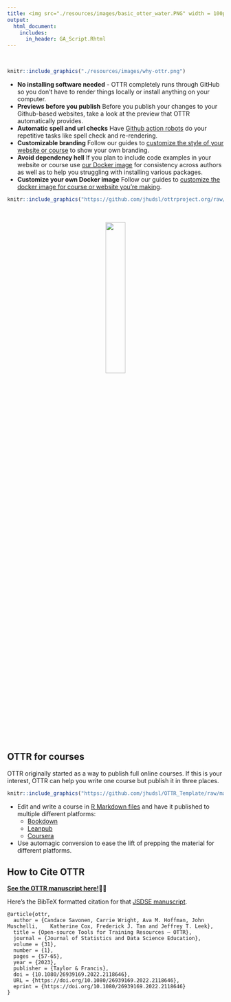 ```yaml
---
title: <img src="./resources/images/basic_otter_water.PNG" width = 100px> OTTR - GitHub sites for busy people
output:
  html_document:
    includes:
      in_header: GA_Script.Rhtml
---
```


<div class = "banner_color">
  <br>           
</div>

```r
knitr::include_graphics("./resources/images/why-ottr.png")
```

- **No installing software needed** - OTTR completely runs through GitHub so you don't have to render things locally or install anything on your computer.
- **Previews before you publish** Before you publish your changes to your Github-based websites, take a look at the preview that OTTR automatically provides.
- **Automatic spell and url checks** Have [Github action robots](./getting_started.html) do your repetitive tasks like spell check and re-rendering.
- **Customizable branding** Follow our guides to [customize the style of your website or course](./customize-style.html) to show your own branding.
- **Avoid dependency hell** If you plan to include code examples in your website or course use [our Docker image](https://hub.docker.com/repository/docker/jhudsl/base_ottr) for consistency across authors as well as to help you struggling with installing various packages.  
- **Customize your own Docker image** Follow our guides to [customize the docker image for course or website you're making](./customize-docker.html).

```r
knitr::include_graphics("https://github.com/jhudsl/ottrproject.org/raw/main/resources/images/checks.png")
```
<br>

<center>
<a href="https://ottrproject.org/getting_started.html">
  <img src="resources/images/getstarted.png" width = 30%>
</a>
</center>

<br>

## OTTR for courses

OTTR originally started as a way to publish full online courses. If this is your interest, OTTR can help you write one course but publish it in three places.

```r
knitr::include_graphics("https://github.com/jhudsl/OTTR_Template/raw/main/resources/screenshots/OTTR_Robot_Image.png")
```

- Edit and write a course in [R Markdown files](https://rmarkdown.rstudio.com/) and have it published to multiple different platforms:  
  - [Bookdown](https://bookdown.org/)
  - [Leanpub](https://leanpub.com/bookstore?type=course)  
  - [Coursera](https://www.coursera.org/)  
- Use automagic conversion to ease the lift of prepping the material for different platforms.
<br>

## How to Cite OTTR

**[See the OTTR manuscript here!](https://www.tandfonline.com/doi/full/10.1080/26939169.2022.2118646)📝👀**

Here's the BibTeX formatted citation for that [JSDSE manuscript](https://www.tandfonline.com/doi/full/10.1080/26939169.2022.2118646).
```
@article{ottr,
  author = {Candace Savonen, Carrie Wright, Ava M. Hoffman, John Muschelli,    Katherine Cox, Frederick J. Tan and Jeffrey T. Leek},
  title = {Open-source Tools for Training Resources – OTTR},
  journal = {Journal of Statistics and Data Science Education},
  volume = {31},
  number = {1},
  pages = {57-65},
  year = {2023},
  publisher = {Taylor & Francis},
  doi = {10.1080/26939169.2022.2118646},
  URL = {https://doi.org/10.1080/26939169.2022.2118646},
  eprint = {https://doi.org/10.1080/26939169.2022.2118646}
}
```

